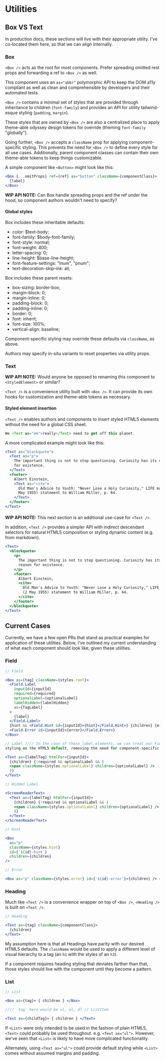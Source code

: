 
<Meta title="Utilities/Utilities" />

# Utilities

## Box VS Text

In production docs, these sections will live with their appropriate utility. I've co-located them here, so that we can align internally.

### Box

`<Box />` acts as the root for most components. Prefer spreading omitted rest props and forwarding a ref to `<Box />` as well.

This component uses an `as="abbr"` polymorphic API to keep the DOM a11y compliant as well as clean and comprehensible by developers and their automated tests.

`<Box />` contains a minimal set of styles that are provided through inheritance to children (`font-family`) and provides an API for utility tailwind-esque styling (`padding`, `margin`).

These styles that are owned by `<Box />` are also a centralized place to apply theme-able odyssey design tokens for override (theming `font-family` "globally").

Going further, `<Box />` accepts a `className` prop for applying component-specific styling. This prevents the need for `<Box />` to define every style for all use cases. Additionally, parent component classes can contain their own theme-able tokens to keep things customizable.

A simple component like `<Button>` might look like this:

```jsx
<Box {...omitProps} ref={ref} as="button" className={componentClass}>
  {label}
</Box>
```

**WIP API NOTE:** Can Box handle spreading props and the ref under the hood, so component authors wouldn't need to specify?

#### Global styles

Box includes these inheritable defaults:

- color: $text-body;
- font-family: $body-font-family;
- font-style: normal;
- font-weight: 400;
- letter-spacing: 0;
- line-height: $base-line-height;
- font-feature-settings: "lnum", "pnum";
- text-decoration-skip-ink: all;

Box includes these parent resets:

- box-sizing: border-box;
- margin-block: 0;
- margin-inline: 0;
- padding-block: 0;
- padding-inline: 0;
- border: 0;
- font: inherit;
- font-size: 100%;
- vertical-align: baseline;

Component-specific styling may override these defaults via `className`, as above.

Authors may specify in-situ variants to reset properties via utility props.

### Text

**WIP API NOTE:** Would anyone be opposed to renaming this component to `<StyledElement>` or similar?

`<Text />` is a convenience utility built with `<Box />`. It can provide its own hooks for customization and theme-able tokens as necessary.

#### Styled element insertion

`<Text />` enables authors and components to insert styled HTML5 elements without the need for a global CSS sheet.

```jsx
We <Text as="em">really</Text> need to get off this planet.
```

A more complicated example might look like this:

```jsx
<Text as="blockquote">
  <Text as="p">
    The important thing is not to stop questioning. Curiosity has its own reason
    for existence.
  </Text>
  <footer>
    Albert Einstein,
    <Text as="cite">
      Old Man's Advice to Youth: "Never Lose a Holy Curiosity," LIFE magazine (2
      May 1955) statement to William Miller, p. 64.
    </Text>
  </footer>
</Text>
```

####

**WIP API NOTE:** This next section is an additional use-case for `<Text />`.

In addition, `<Text />` provides a simpler API with indirect descendant selectors for natural HTML5 composition or styling dynamic content (e.g. from markdown).

```jsx
<Text>
  <blockquote>
    <p>
      The important thing is not to stop questioning. Curiosity has its own
      reason for existence.
    </p>
    <footer>
      Albert Einstein,
      <cite>
        Old Man's Advice to Youth: "Never Lose a Holy Curiosity," LIFE magazine
        (2 May 1955) statement to William Miller, p. 64.
      </cite>
    </footer>
  </blockquote>
</Text>
```

## Current Cases

Currently, we have a few open PRs that stand as practical examples for application of these utilities. Below, I've outlined my current understanding of what each component should look like, given these utilities.

### Field

```jsx
// Field

<Box as={tag} className={styles.root}>
  <Field.Label
    inputId={inputId}
    required={required}
    optionalLabel={optionalLabel}
    labelHidden={labelHidden}
    as={TagLabel}
  >
    {label}
  </Field.Label>
  {hint && <Field.Hint id={inputId}>{hint}</Field.Hint>} {children} {error &&
  <Field.Error id={inputId}>{error}</Field.Error>}
</Box>

// Label //// In the case of these label elements, we can treat our Field
styling as the HTML5 default, removing the need for component-specific styling.

<Text as={labelTag} htmlFor={inputId}>
  {children} {!required && optionalLabel && (
  <span className={styles.optionalLabel} children={optionalLabel} />
  )}
</Text>

// Hidden Label

<ScreenReaderText>
  <Text as={labelTag} htmlFor={inputId}>
    {children} {!required && optionalLabel && (
    <span className={styles.optionalLabel} children={optionalLabel} />
    )}
  </Text>
</ScreenReaderText>

// Hint

<Box
  as="p"
  className={styles.hint}
  id={`${id}-hint`}
  children={children}
/>

// Error

<Box as="p" className={styles.error} id={`${id}-error`}>{children} /> </Box>
```

### Heading

Much like `<Text />` is a convenience wrapper on top of `<Box />`, `<Heading />` is built on `<Text />`.

```jsx
// Heading

<Text as={tag} className={componentClass}>
  {children}
</Text>
```

My assumption here is that all Headings have parity with our desired HTML5 defaults. The `className` would be used to apply a different level of visual hierarchy to a tag (an `h1` with the styles of an `h3`).

If a component requires heading styling that deviates farther than that, those styles should live with the component until they become a pattern.

### List

```jsx
// List

<Box as={tag}> { children } </Box>

//// `tag` here would be ul, ol, dl // ListItem

<Text as={childTag}> { children } </Text>
```

If `<List>` were only intended to be used in the fashion of plain HTML5, `<Text>` could probably be used throughout. e.g. `<Text as="ul">`. However, we've seen that `<List>` is likely to have more complicated functionality.

Alternately, using `<Text as="ul">` could provide default styling while `<List>` comes without assumed margins and padding.
